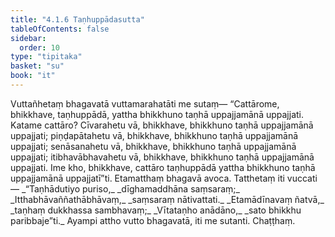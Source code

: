 ```yaml
---
title: "4.1.6 Taṇhuppādasutta"
tableOfContents: false
sidebar:
  order: 10
type: "tipitaka"
basket: "su"
book: "it"
---
```



<DynamicBreadcrumb />

<Division number="105" book="it">

<Paragraph number="764" book="it">
Vuttañhetaṃ bhagavatā vuttamarahatāti me sutaṃ—
</Paragraph>

<Paragraph number="765" book="it">
“Cattārome, bhikkhave, taṇhuppādā, yattha bhikkhuno taṇhā uppajjamānā uppajjati. Katame cattāro? Cīvarahetu vā, bhikkhave, bhikkhuno taṇhā uppajjamānā uppajjati; piṇḍapātahetu vā, bhikkhave, bhikkhuno taṇhā uppajjamānā uppajjati; senāsanahetu vā, bhikkhave, bhikkhuno taṇhā uppajjamānā uppajjati; itibhavābhavahetu vā, bhikkhave, bhikkhuno taṇhā uppajjamānā uppajjati. Ime kho, bhikkhave, cattāro taṇhuppādā yattha bhikkhuno taṇhā uppajjamānā uppajjatī”ti. Etamatthaṃ bhagavā avoca. Tatthetaṃ iti vuccati—
</Paragraph>

<Paragraph number="766" type="verses" book="it">
_“Taṇhādutiyo puriso,_  
_dīghamaddhāna saṃsaraṃ;_  
_Itthabhāvaññathābhāvaṃ,_  
_saṃsaraṃ nātivattati._  

</Paragraph>

<Paragraph number="767" type="verses" book="it">
_Etamādīnavaṃ ñatvā,_  
_taṇhaṃ dukkhassa sambhavaṃ;_  
_Vītataṇho anādāno,_  
_sato bhikkhu paribbaje”ti._  

</Paragraph>

<Paragraph number="768" book="it">
Ayampi attho vutto bhagavatā, iti me sutanti.

</Paragraph>
</Division>

<Paragraph number="769" type="center" book="it">
Chaṭṭhaṃ.
</Paragraph>